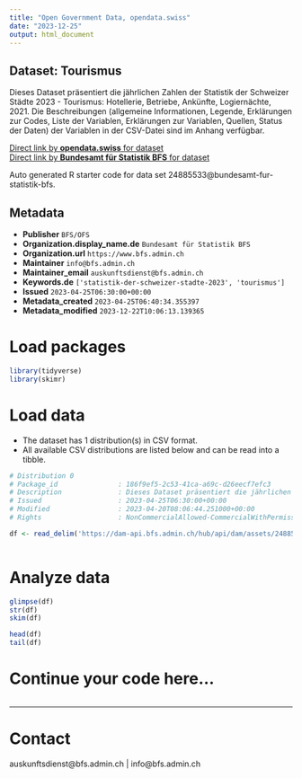 ```yaml
---
title: "Open Government Data, opendata.swiss"
date: "2023-12-25"
output: html_document
---
```


## Dataset: Tourismus

Dieses Dataset präsentiert die jährlichen Zahlen der Statistik der Schweizer Städte 2023 - Tourismus: Hotellerie, Betriebe, Ankünfte, Logiernächte, 2021. Die Beschreibungen (allgemeine Informationen, Legende, Erklärungen zur Codes, Liste der Variablen, Erklärungen zur Variablen, Quellen, Status der Daten) der Variablen in der CSV-Datei sind im Anhang verfügbar.

[Direct link by **opendata.swiss** for dataset](https://opendata.swiss/de/dataset/tourismus)<br>
[Direct link by **Bundesamt für Statistik BFS** for dataset](https://www.bfs.admin.ch/asset/de/ts-b-ssv-06-2023)

Auto generated R starter code for data set 24885533@bundesamt-fur-statistik-bfs.

## Metadata

- **Publisher** `BFS/OFS`
- **Organization.display_name.de** `Bundesamt für Statistik BFS`
- **Organization.url** `https://www.bfs.admin.ch`
- **Maintainer** `info@bfs.admin.ch`
- **Maintainer_email** `auskunftsdienst@bfs.admin.ch`
- **Keywords.de** `['statistik-der-schweizer-stadte-2023', 'tourismus']`
- **Issued** `2023-04-25T06:30:00+00:00`
- **Metadata_created** `2023-04-25T06:40:34.355397`
- **Metadata_modified** `2023-12-22T10:06:13.139365`


# Load packages

```r

library(tidyverse)
library(skimr)

```

# Load data

-   The dataset has 1 distribution(s) in CSV format.
-   All available CSV distributions are listed below and can be read into a tibble.

```r

# Distribution 0
# Package_id               : 186f9ef5-2c53-41ca-a69c-d26eecf7efc3
# Description              : Dieses Dataset präsentiert die jährlichen Zahlen der Statistik der Schweizer Städte 2023 - Tourismus: Hotellerie, Betriebe, Ankünfte, Logiernächte, 2021. Die Beschreibungen (allgemeine Informationen, Legende, Erklärungen zur Codes, Liste der Variablen, Erklärungen zur Variablen, Quellen, Status der Daten) der Variablen in der CSV-Datei sind im Anhang verfügbar.
# Issued                   : 2023-04-25T06:30:00+00:00
# Modified                 : 2023-04-20T08:06:44.251000+00:00
# Rights                   : NonCommercialAllowed-CommercialWithPermission-ReferenceRequired

df <- read_delim('https://dam-api.bfs.admin.ch/hub/api/dam/assets/24885537/master')



```

# Analyze data

```r

glimpse(df)
str(df)
skim(df)

head(df)
tail(df)

```

# Continue your code here...

```r

```

------------------------------------------------------------------------

# Contact

auskunftsdienst@bfs.admin.ch | info@bfs.admin.ch
